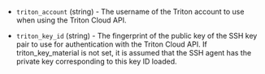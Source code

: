 <!-- Code generated from the comments of the AccessConfig struct in builder/triton/access_config.go; DO NOT EDIT MANUALLY -->

-   `triton_account` (string) - The username of the Triton account to use when
    using the Triton Cloud API.
    
-   `triton_key_id` (string) - The fingerprint of the public key of the SSH key
    pair to use for authentication with the Triton Cloud API. If
    triton_key_material is not set, it is assumed that the SSH agent has the
    private key corresponding to this key ID loaded.
    
